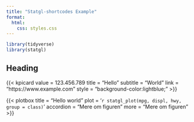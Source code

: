 ```yaml
---
title: "Statgl-shortcodes Example"
format:
  html:
    css: styles.css
---
```


```r
library(tidyverse)
library(statgl)
```


## Heading

{{< kpicard 
  value = 123.456.789
  title = "Hello"
  subtitle = "World"
  link = "https://www.example.com"
  style = "background-color:lightblue;"
>}}

{{< plotbox
  title = "Hello world"
  plot = '`r statgl_plot(mpg, displ, hwy, group = class)`'
  accordion = "Mere om figuren"
  more = "Mere om figuren"
>}}